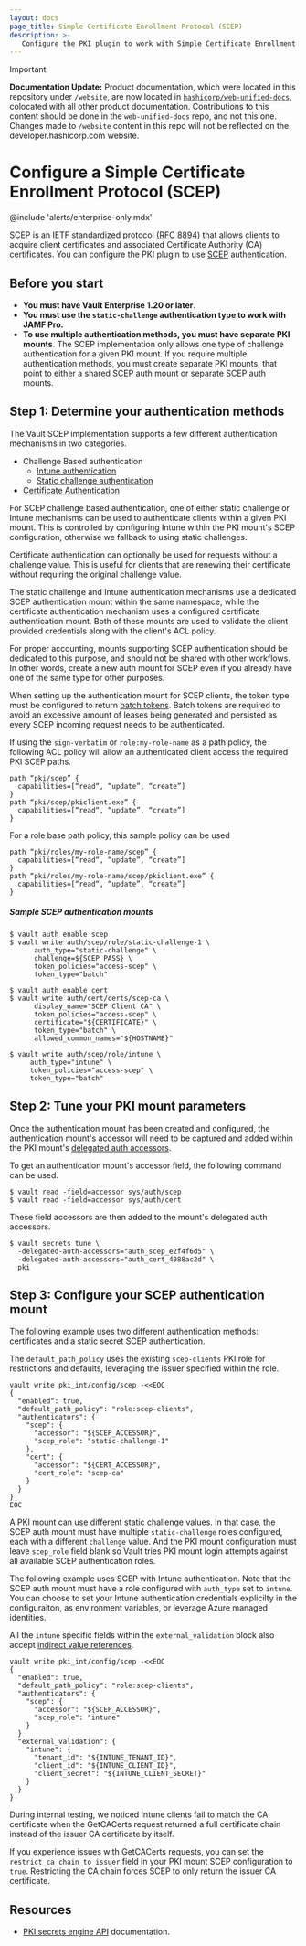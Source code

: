 ```yaml
---
layout: docs
page_title: Simple Certificate Enrollment Protocol (SCEP)
description: >-
   Configure the PKI plugin to work with Simple Certificate Enrollment Protocol (SCEP).
---
```


> [!IMPORTANT]  
> **Documentation Update:** Product documentation, which were located in this repository under `/website`, are now located in [`hashicorp/web-unified-docs`](https://github.com/hashicorp/web-unified-docs), colocated with all other product documentation. Contributions to this content should be done in the `web-unified-docs` repo, and not this one. Changes made to `/website` content in this repo will not be reflected on the developer.hashicorp.com website.

# Configure a Simple Certificate Enrollment Protocol (SCEP)

@include 'alerts/enterprise-only.mdx'

SCEP is an IETF standardized protocol ([RFC 8894](https://datatracker.ietf.org/doc/html/rfc8894))
that allows clients to acquire client certificates and associated
Certificate Authority (CA) certificates. You can configure the PKI plugin to
use [SCEP](https://datatracker.ietf.org/doc/html/rfc8894) authentication.

## Before you start

- **You must have Vault Enterprise 1.20 or later**.
- **You must use the `static-challenge` authentication type to work with JAMF Pro.**
- **To use multiple authentication methods, you must have separate PKI mounts**.
  The SCEP implementation only allows one type of challenge authentication for
  a given PKI mount. If you require multiple authentication methods, you must
  create separate PKI mounts, that point to either a shared SCEP auth mount or
  separate SCEP auth mounts.

## Step 1: Determine your authentication methods

The Vault SCEP implementation supports a few different authentication mechanisms in
two categories.

 * Challenge Based authentication
   - [Intune authentication](/vault/docs/auth/scep)
   - [Static challenge authentication](/vault/docs/auth/scep)
 * [Certificate Authentication](/vault/docs/auth/cert)

For SCEP challenge based authentication, one of either static challenge or Intune mechanisms
can be used to authenticate clients within a given PKI mount. This is controlled
by configuring Intune within the PKI mount's SCEP configuration, otherwise we fallback
to using static challenges.

Certificate authentication can optionally be used for requests without a challenge value.
This is useful for clients that are renewing their certificate without
requiring the original challenge value.

The static challenge and Intune authentication mechanisms use a dedicated SCEP
authentication mount within the same namespace, while the certificate authentication
mechanism uses a configured certificate authentication mount. Both of these mounts
are used to validate the client provided credentials along with the client's ACL policy.

For proper accounting, mounts supporting SCEP authentication should be
dedicated to this purpose, and should not be shared with other workflows. In other words,
create a new auth mount for SCEP even if you already have one of the same
type for other purposes.

When setting up the authentication mount for SCEP clients, the token type must
be configured to return [batch tokens](/vault/docs/concepts/tokens#batch-tokens).
Batch tokens are required to avoid an excessive amount of leases being generated
and persisted as every SCEP incoming request needs to be authenticated.

If using the `sign-verbatim` or `role:my-role-name` as a path policy, the following
ACL policy will allow an authenticated client access the required PKI SCEP paths.
```hcl
path “pki/scep” {
  capabilities=[“read“, “update”, “create”]
}
path “pki/scep/pkiclient.exe” {
  capabilities=[“read“, “update”, “create”]
}
```

For a role base path policy, this sample policy can be used
```hcl
path “pki/roles/my-role-name/scep” {
  capabilities=[“read“, “update”, “create”]
}
path “pki/roles/my-role-name/scep/pkiclient.exe” {
  capabilities=[“read“, “update”, “create”]
}
```

##### Sample SCEP authentication mounts

```shell-session
$ vault auth enable scep
$ vault write auth/scep/role/static-challenge-1 \
      auth_type="static-challenge" \
      challenge=${SCEP_PASS} \
      token_policies="access-scep" \
      token_type="batch"
```

```shell-session
$ vault auth enable cert
$ vault write auth/cert/certs/scep-ca \
      display_name="SCEP Client CA" \
      token_policies="access-scep" \
      certificate="${CERTIFICATE}" \
      token_type="batch" \
      allowed_common_names="${HOSTNAME}"
```

```shell-session
$ vault write auth/scep/role/intune \
     auth_type="intune" \
     token_policies="access-scep" \
     token_type="batch"
```

## Step 2: Tune your PKI mount parameters

Once the authentication mount has been created and configured, the authentication mount's accessor
will need to be captured and added within the PKI mount's [delegated auth accessors](/vault/api-docs/system/mounts#delegated_auth_accessors).

To get an authentication mount's accessor field, the following command can be used.

```shell-session
$ vault read -field=accessor sys/auth/scep
$ vault read -field=accessor sys/auth/cert
```

These field accessors are then added to the mount's delegated auth accessors.

```shell-session
$ vault secrets tune \
  -delegated-auth-accessors="auth_scep_e2f4f6d5" \
  -delegated-auth-accessors="auth_cert_4088ac2d" \
  pki
```

## Step 3: Configure your SCEP authentication mount


<Tabs>

<Tab heading="Static challenge">

The following example uses two different authentication methods: certificates
and a static secret SCEP authentication.

The `default_path_policy` uses the existing `scep-clients` PKI role for
restrictions and defaults, leveraging the issuer specified within the role.

```shell-session
vault write pki_int/config/scep -<<EOC
{
  "enabled": true,
  "default_path_policy": "role:scep-clients",
  "authenticators": {
    "scep": {
      "accessor": "${SCEP_ACCESSOR}",
      "scep_role": "static-challenge-1"
    },
    "cert": {
      "accessor": "${CERT_ACCESSOR}",
      "cert_role": "scep-ca"
    }
  }
}
EOC
```

A PKI mount can use different static challenge values. In that case, the SCEP
auth mount must have multiple `static-challenge` roles configured, each with a
different `challenge` value. And the PKI mount configuration must leave
`scep_role` field blank so Vault tries PKI mount login attempts against all
available SCEP authentication roles.

</Tab>

<Tab heading="Intune">

The following example uses SCEP with Intune authentication. Note that the
SCEP auth mount must have a role configured with `auth_type` set to `intune`.
You can choose to set your Intune authentication credentials explicilty in the
configuraiton, as environment variables, or leverage Azure managed identities.

All the `intune` specific fields within the `external_validation` block also
accept [indirect value references](/vault/docs/configuration/seal#indirect-value-references).

```shell-session
vault write pki_int/config/scep -<<EOC
{
  "enabled": true,
  "default_path_policy": "role:scep-clients",
  "authenticators": {
    "scep": {
      "accessor": "${SCEP_ACCESSOR}",
      "scep_role": "intune"
    }
  }
  "external_validation": {
    "intune": {
      "tenant_id": "${INTUNE_TENANT_ID}",
      "client_id": "${INTUNE_CLIENT_ID}",
      "client_secret": "${INTUNE_CLIENT_SECRET}"
    }
  }
}
```

<Note>

During internal testing, we noticed Intune clients fail to match the CA
certificate when the GetCACerts request returned a full certificate chain
instead of the issuer CA certificate by itself.

If you experience issues with GetCACerts requests, you can set the
`restrict_ca_chain_to_issuer` field in your PKI mount SCEP configuration to
`true`. Restricting the CA chain forces SCEP to only return the issuer CA
certificate.

</Note>

</Tab>

</Tabs>




## Resources

- [PKI secrets engine API](/vault/api-docs/secret/pki) documentation.
